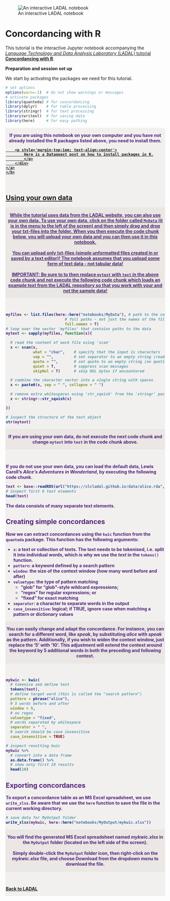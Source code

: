 ![An interactive LADAL notebook](https://slcladal.github.io/images/uq1.jpg)

# Concordancing with R

This tutorial is the interactive Jupyter notebook accompanying the [*Language Technology and Data Analysis Laboratory* (LADAL) tutorial **Concordancing with R**](https://ladal.edu.au/kwics.html). 


**Preparation and session set up**

We start by activating the packages we need for this tutorial.


```r
# set options
options(warn=-1)  # do not show warnings or messages
# activate packages
library(quanteda) # for concordancing
library(dplyr)    # for table processing
library(stringr)  # for text processing
library(writexl)  # for saving data
library(here)     # for easy pathing
```

<div class="warning" style='padding:0.1em; background-color: rgba(215,209,204,.3); color:#51247a'>
<span>
<p style='margin-top:1em; text-align:center'>
<b>If you are using this notebook on your own computer and you have not already installed the R packages listed above, you need to install them.<br> <a href=
"https://www.dataquest.io/blog/install-package-r/">
        <div class="text">
        <p style='margin-top:1em; text-align:center'>
            Here is a Dataquest post on how to install packages in R.
            </p>
        </div>
    </a>
    </b>
</p>
</span>
</div>

<br>

## Using your own data



<div class="warning" style='padding:0.1em; background-color: rgba(215,209,204,.3); color:#51247a'>
<span>
<p style='margin-top:1em; text-align:center'>

While the tutorial uses data from the LADAL website, you can also **use your own data**. To use your own data, click on the folder called `MyData` (it is in the menu to the left of the screen) and then simply drag and drop your txt-files into the folder. When you then execute the code chunk below, you will upload your own data and you can then use it in this notebook.<br>
<br>
You can upload <b>only txt-files</b> (simple unformatted files created in or saved by a text editor)! The notebook assumes that you upload some form of text data - not tabular data! <br>
<br>
<b>IMPORTANT: Be sure to to then replace `mytext` with `text` in the above code chunk and not execute the following code chunk which loads an example text from the LADAL repository so that you work with your and not the sample data!</b><br>
</p>
<p style='margin-left:1em;'>
</p></span>
</div>

<br>


```r
myfiles <- list.files(here::here("notebooks/MyData"), # path to the corpus data
                          # full paths - not just the names of the files
                          full.names = T) 
# loop over the vector 'myfiles' that contains paths to the data
mytext <- sapply(myfiles, function(x){

  # read the content of each file using 'scan'
  x <- scan(x, 
            what = "char",    # specify that the input is characters
            sep = "",         # set separator to an empty string (read entire content)
            quote = "",       # set quote to an empty string (no quoting)
            quiet = T,        # suppress scan messages
            skipNul = T)      # skip NUL bytes if encountered

  # combine the character vector into a single string with spaces
  x <- paste0(x, sep = " ", collapse = " ")

  # remove extra whitespaces using 'str_squish' from the 'stringr' package
  x <- stringr::str_squish(x)

})

# inspect the structure of the text object
str(mytext)
```

<div class="warning" style='padding:0.1em; background-color: rgba(215,209,204,.3); color:#51247a'>
<span>
<p style='margin-top:1em; text-align:center'>
<b>If you are using your own data, do not execute the next code chunk and change `mytext` into `text` in the code chunk above.</b><br>
</p>
<p style='margin-left:1em;'>
</p></span>
</div>

<br>


If you do not use your own data, you can load the default data, Lewis Caroll's  *Alice's Adventures in Wonderland*, by executing the following code chunk.


```r
text <- base::readRDS(url("https://slcladal.github.io/data/alice.rda", "rb"))
# inspect first 6 text elements
head(text)
```

The data consists of many separate text elements. 

## Creating simple concordances

Now we can extract concordances using the `kwic` function from the `quanteda` package. This function has the following arguments: 

+ `x`: a text or collection of texts. The text needs to be tokenised, i.e. split it into individual words, which is why we use the *text* in the `tokens()` function. 
+ `pattern`: a keyword defined by a search pattern  
+ `window`: the size of the context window (how many word before and after)  
+ `valuetype`: the type of pattern matching  
  + "glob" for "glob"-style wildcard expressions;  
  + "regex" for regular expressions; or  
  + "fixed" for exact matching  
+ `separator`: a character to separate words in the output  
+ `case_insensitive`: logical; if TRUE, ignore case when matching a pattern or dictionary values

<div class="warning" style='padding:0.1em; background-color: rgba(215,209,204,.3); color:#51247a'>
<span>
<p style='margin-top:1em; text-align:center'>
<b>You can easily change and adapt the concordance. For instance, you can search for a different word, like *speak*, by substituting *alice* with *speak* as the pattern. Additionally, if you wish to widen the context window, just replace the '5' with '10'. This adjustment will extend the context around the keyword by 5 additional words in both the preceding and following context. </b><br>
</p>
<p style='margin-left:1em;'>
</p></span>
</div>

<br>


```r
mykwic <- kwic(
  # tokenise and define text
  tokens(text), 
  # define target word (this is called the "search pattern")
  pattern = phrase("alice"),
  # 5 words before and after
  window = 5,
  # no regex
  valuetype = "fixed",
  # words separated by whitespace
  separator = " ",
  # search should be case insensitive
  case_insensitive = TRUE)

# inspect resulting kwic
mykwic %>%
  # convert into a data frame
  as.data.frame() %>%
  # show only first 10 results
  head(10)
```

## Exporting concordances

To export a concordance table as an MS Excel spreadsheet, we use `write_xlsx`. Be aware that we use the `here` function to  save the file in the current working directory.

```r
# save data for MyOutput folder
write_xlsx(mykwic, here::here("notebooks/MyOutput/mykwic.xlsx"))
```

<div class="warning" style='padding:0.1em; background-color: rgba(215,209,204,.3); color:#51247a'>
<span>
<p style='margin-top:1em; text-align:center'>
<b>You will find the generated MS Excel spreadsheet named *mykwic.xlsx* in the `MyOutput` folder (located on the left side of the screen).</b> <br><br>Simply double-click the `MyOutput` folder icon, then right-click on the *mykwic.xlsx* file, and choose Download from the dropdown menu to download the file. <br>
</p>
<p style='margin-left:1em;'>
</p></span>
</div>

<br>





[Back to LADAL](https://ladal.edu.au/kwics.html)

